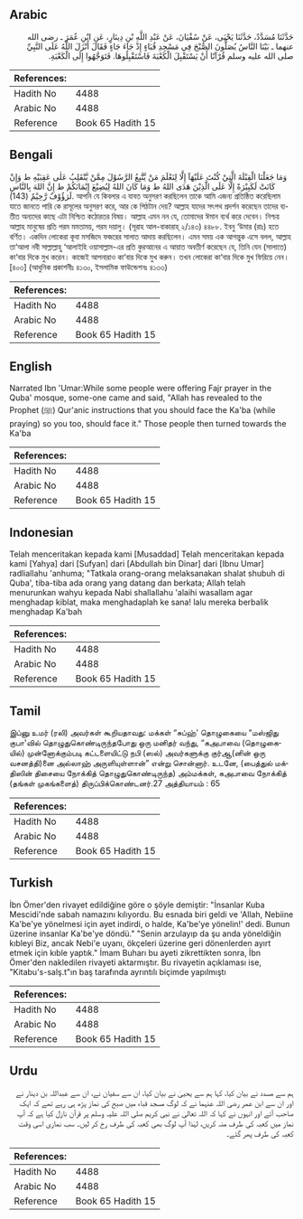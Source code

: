 ## Arabic


<div dir="rtl" lang="ar" style={{fontSize:'larger',backgroundColor:'#f8f9fa',padding:20}}>
حَدَّثَنَا مُسَدَّدٌ، حَدَّثَنَا يَحْيَى، عَنْ سُفْيَانَ، عَنْ عَبْدِ اللَّهِ بْنِ دِينَارٍ، عَنِ ابْنِ عُمَرَ ـ رضى الله عنهما ـ بَيْنَا النَّاسُ يُصَلُّونَ الصُّبْحَ فِي مَسْجِدِ قُبَاءٍ إِذْ جَاءَ جَاءٍ فَقَالَ أَنْزَلَ اللَّهُ عَلَى النَّبِيِّ صلى الله عليه وسلم قُرْآنًا أَنْ يَسْتَقْبِلَ الْكَعْبَةَ فَاسْتَقْبِلُوهَا‏.‏ فَتَوَجَّهُوا إِلَى الْكَعْبَةِ‏.‏
</div>
<div style={{backgroundColor:'#f8f9fa',padding:20, marginBottom: 10}}><table> <thead> <tr> <th>References:</th> <th></th> </tr> </thead> <tbody><tr><td>Hadith No</td><td>4488</td></tr><tr><td>Arabic No</td><td>4488</td></tr><tr><td>Reference</td><td>Book 65 Hadith 15</td></tr></tbody></table></div>

## Bengali


<div dir="ltr" lang="bn" style={{fontSize:'larger',backgroundColor:'#f8f9fa',padding:20}}>
وَمَا جَعَلْنَا الْقِبْلَةَ الَّتِيْ كُنْتَ عَلَيْهَآ إِلَّا لِنَعْلَمَ مَنْ يَّتَّبِعُ الرَّسُوْلَ مِمَّنْ يَّنْقَلِبُ عَلٰى عَقِبَيْهِ ط وَإِنْ كَانَتْ لَكَبِيْرَةً إِلَّا عَلَى الَّذِيْنَ هَدَى اللهُ ط وَمَا كَانَ اللهُ لِيُضِيْعَ إِيْمَانَكُمْ ط إِنَّ اللهَ بِالنَّاسِ لَرَؤُوْفٌ رَّحِيْمٌ (143). আপনি যে কিবলার এ যাবত অনুসরণ করছিলেন তাকে আমি এজন্য প্রতিষ্ঠিত করেছিলাম যাতে জানতে পারি কে রাসূলের অনুসরণ করে, আর কে পিঠটান দেয়? আল্লাহ যাদের সৎপথ প্রদর্শন করেছেন তাদের ব্যতীত অন্যদের কাছে এটা নিশ্চিত কঠোরতর বিষয়। আল্লাহ এমন নন যে, তোমাদের ঈমান ব্যর্থ করে দেবেন। নিশ্চয় আল্লাহ মানুষের প্রতি পরম মমতাময়, পরম দয়ালু। (সূরাহ আল-বাকারাহ্ ২/১৪৩) ৪৪৮৮. ইবনু ‘উমার (রাঃ) হতে বর্ণিত। একদিন লোকেরা কূবা মসজিদে ফজরের সালাত আদায় করছিলেন। এমন সময় এক আগন্তুক এসে বলল, আল্লাহ তা‘আলা নবী সাল্লাল্লাহু ‘আলাইহি ওয়াসাল্লাম-এর প্রতি কুরআনের এ আয়াত অবতীর্ণ করেছেন যে, তিনি যেন (সালাতে) কা‘বার দিকে মুখ করেন। কাজেই আপনারাও কা‘বার দিকে মুখ করুন। তখন লোকেরা কা‘বার দিকে মুখ ফিরিয়ে নেন। [৪০৩] (আধুনিক প্রকাশনীঃ ৪১৩০, ইসলামিক ফাউন্ডেশনঃ ৪১৩৩)
</div>
<div style={{backgroundColor:'#f8f9fa',padding:20, marginBottom: 10}}><table> <thead> <tr> <th>References:</th> <th></th> </tr> </thead> <tbody><tr><td>Hadith No</td><td>4488</td></tr><tr><td>Arabic No</td><td>4488</td></tr><tr><td>Reference</td><td>Book 65 Hadith 15</td></tr></tbody></table></div>

## English


<div dir="ltr" lang="en" style={{fontSize:'larger',backgroundColor:'#f8f9fa',padding:20}}>
Narrated Ibn 'Umar:While some people were offering Fajr prayer in the Quba' mosque, some-one came and said, "Allah has revealed to the Prophet (ﷺ) Qur'anic instructions that you should face the Ka'ba (while praying) so you too, should face it." Those people then turned towards the Ka'ba
</div>
<div style={{backgroundColor:'#f8f9fa',padding:20, marginBottom: 10}}><table> <thead> <tr> <th>References:</th> <th></th> </tr> </thead> <tbody><tr><td>Hadith No</td><td>4488</td></tr><tr><td>Arabic No</td><td>4488</td></tr><tr><td>Reference</td><td>Book 65 Hadith 15</td></tr></tbody></table></div>

## Indonesian


<div dir="ltr" lang="id" style={{fontSize:'larger',backgroundColor:'#f8f9fa',padding:20}}>
Telah menceritakan kepada kami [Musaddad] Telah menceritakan kepada kami [Yahya] dari [Sufyan] dari [Abdullah bin Dinar] dari [Ibnu Umar] radliallahu 'anhuma; "Tatkala orang-orang melaksanakan shalat shubuh di Quba', tiba-tiba ada orang yang datang dan berkata; Allah telah menurunkan wahyu kepada Nabi shallallahu 'alaihi wasallam agar menghadap kiblat, maka menghadaplah ke sana! lalu mereka berbalik menghadap Ka'bah
</div>
<div style={{backgroundColor:'#f8f9fa',padding:20, marginBottom: 10}}><table> <thead> <tr> <th>References:</th> <th></th> </tr> </thead> <tbody><tr><td>Hadith No</td><td>4488</td></tr><tr><td>Arabic No</td><td>4488</td></tr><tr><td>Reference</td><td>Book 65 Hadith 15</td></tr></tbody></table></div>

## Tamil


<div dir="ltr" lang="ta" style={{fontSize:'larger',backgroundColor:'#f8f9fa',padding:20}}>
இப்னு உமர் (ரலி) அவர்கள் கூறியதாவது: மக்கள் “சுப்ஹ்' தொழுகையை “மஸ்ஜிது குபா'வில் தொழுதுகொண்டிருந்தபோது ஒரு மனிதர் வந்து, “கஅபாவை (தொழுகையில்) முன்னோக்கும்படி கட்டளையிட்டு நபி (ஸல்) அவர்களுக்கு குர்ஆ(னின் ஒரு வசனத்தி)னை அல்லாஹ் அருளியுள்ளான்” என்று சொன்னார். உடனே, (பைத்துல் மக்திஸின் திசையை நோக்கித் தொழுதுகொண்டிருந்த) அம்மக்கள், கஅபாவை நோக்கித் (தங்கள் முகங்களைத்) திருப்பிக்கொண்டனர்.27 அத்தியாயம் : 65
</div>
<div style={{backgroundColor:'#f8f9fa',padding:20, marginBottom: 10}}><table> <thead> <tr> <th>References:</th> <th></th> </tr> </thead> <tbody><tr><td>Hadith No</td><td>4488</td></tr><tr><td>Arabic No</td><td>4488</td></tr><tr><td>Reference</td><td>Book 65 Hadith 15</td></tr></tbody></table></div>

## Turkish


<div dir="ltr" lang="tr" style={{fontSize:'larger',backgroundColor:'#f8f9fa',padding:20}}>
İbn Ömer'den rivayet edildiğine göre o şöyle demiştir: "İnsanlar Kuba Mescidi'nde sabah namazını kılıyordu. Bu esnada biri geldi ve 'Allah, Nebiine Ka'be'ye yönelmesi için ayet indirdi, o halde, Ka'be'ye yönelin!' dedi. Bunun üzerine insanlar Ka'be'ye döndü." "Senin arzulayıp da şu anda yöneldiğin kıbleyi Biz, ancak Nebi'e uyanı, ökçeleri üzerine geri dönenlerden ayırt etmek için kıble yaptık." İmam Buharı bu ayeti zikrettikten sonra, İbn Ömer'den nakledilen rivayeti aktarmıştır. Bu rivayetin açıklaması ise, "Kitabu's-salş.t"ın baş tarafında ayrıntılı biçimde yapılmıştı
</div>
<div style={{backgroundColor:'#f8f9fa',padding:20, marginBottom: 10}}><table> <thead> <tr> <th>References:</th> <th></th> </tr> </thead> <tbody><tr><td>Hadith No</td><td>4488</td></tr><tr><td>Arabic No</td><td>4488</td></tr><tr><td>Reference</td><td>Book 65 Hadith 15</td></tr></tbody></table></div>

## Urdu


<div dir="rtl" lang="ur" style={{fontSize:'larger',backgroundColor:'#f8f9fa',padding:20}}>
ہم سے مسدد نے بیان کیا، کہا ہم سے یحییٰ نے بیان کیا، ان سے سفیان نے، ان سے عبداللہ بن دینار نے اور ان سے ابن عمر رضی اللہ عنہما نے کہ لوگ مسجد قباء میں صبح کی نماز پڑھ ہی رہے تھے کہ ایک صاحب آئے اور انہوں نے کہا کہ اللہ تعالیٰ نے نبی کریم صلی اللہ علیہ وسلم پر قرآن نازل کیا ہے کہ آپ نماز میں کعبہ کی طرف منہ کریں، لہٰذا آپ لوگ بھی کعبہ کی طرف رخ کر لیں۔ سب نمازی اسی وقت کعبہ کی طرف پھر گئے۔
</div>
<div style={{backgroundColor:'#f8f9fa',padding:20, marginBottom: 10}}><table> <thead> <tr> <th>References:</th> <th></th> </tr> </thead> <tbody><tr><td>Hadith No</td><td>4488</td></tr><tr><td>Arabic No</td><td>4488</td></tr><tr><td>Reference</td><td>Book 65 Hadith 15</td></tr></tbody></table></div>